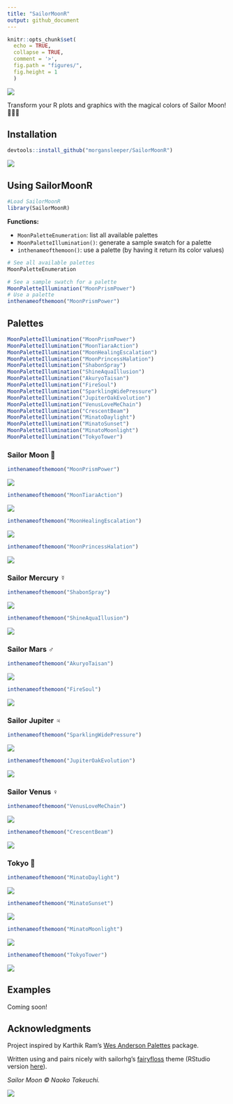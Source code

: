 ```yaml
---
title: "SailorMoonR"
output: github_document
---
```


```r
knitr::opts_chunk$set(
  echo = TRUE,
  collapse = TRUE,
  comment = '>',
  fig.path = "figures/",
  fig.height = 1
  )
```

![](skyline.jpg)


Transform your R plots and graphics with the magical colors of Sailor Moon! 🌙✨🌸

## Installation


```r
devtools::install_github("morgansleeper/SailorMoonR")
```


![](luna.gif)


## Using SailorMoonR

```r
#Load SailorMoonR
library(SailorMoonR)
```

__Functions:__  

* `MoonPaletteEnumeration`: list all available palettes
* `MoonPaletteIllumination()`: generate a sample swatch for a palette
* `inthenameofthemoon()`: use a palette (by having it return its color values)

```r
# See all available palettes
MoonPaletteEnumeration

# See a sample swatch for a palette
MoonPaletteIllumination("MoonPrismPower")
# Use a palette
inthenameofthemoon("MoonPrismPower")
```


## Palettes
```r
MoonPaletteIllumination("MoonPrismPower")
MoonPaletteIllumination("MoonTiaraAction")
MoonPaletteIllumination("MoonHealingEscalation")
MoonPaletteIllumination("MoonPrincessHalation")
MoonPaletteIllumination("ShabonSpray")
MoonPaletteIllumination("ShineAquaIllusion")
MoonPaletteIllumination("AkuryoTaisan")
MoonPaletteIllumination("FireSoul")
MoonPaletteIllumination("SparklingWidePressure")
MoonPaletteIllumination("JupiterOakEvolution")
MoonPaletteIllumination("VenusLoveMeChain")
MoonPaletteIllumination("CrescentBeam")
MoonPaletteIllumination("MinatoDaylight")
MoonPaletteIllumination("MinatoSunset")
MoonPaletteIllumination("MinatoMoonlight")
MoonPaletteIllumination("TokyoTower")
```

### Sailor Moon  🌙


```r
inthenameofthemoon("MoonPrismPower")
```

![](figures/palettes-1.png)

```r
inthenameofthemoon("MoonTiaraAction")
```

![](figures/palettes-2.png)

```r
inthenameofthemoon("MoonHealingEscalation")
```

![](figures/palettes-3.png)

```r
inthenameofthemoon("MoonPrincessHalation")
```

![](figures/palettes-4.png)

### Sailor Mercury ☿

```r
inthenameofthemoon("ShabonSpray")
```

![](figures/palettes-5.png)

```r
inthenameofthemoon("ShineAquaIllusion")
``` 

![](figures/palettes-6.png) 

### Sailor Mars ♂️

```r
inthenameofthemoon("AkuryoTaisan")
```

![](figures/palettes-7.png)

```r
inthenameofthemoon("FireSoul")
```

![](figures/palettes-8.png)

### Sailor Jupiter ♃

```r
inthenameofthemoon("SparklingWidePressure")
```

![](figures/palettes-9.png)

```r
inthenameofthemoon("JupiterOakEvolution")
```

![](figures/palettes-10.png)

### Sailor Venus  ♀️ 


```r
inthenameofthemoon("VenusLoveMeChain")
```

![](figures/palettes-11.png)

```r
inthenameofthemoon("CrescentBeam")
```

![](figures/palettes-12.png)


### Tokyo   🌃


```r
inthenameofthemoon("MinatoDaylight")
```

![](figures/palettes-13.png)

```r
inthenameofthemoon("MinatoSunset")
```

![](figures/palettes-14.png)


```r
inthenameofthemoon("MinatoMoonlight")
```

![](figures/palettes-15.png)


```r
inthenameofthemoon("TokyoTower")
```

![](figures/palettes-16.png)


## Examples

Coming soon!

## Acknowledgments

Project inspired by Karthik Ram's [Wes Anderson Palettes](https://github.com/karthik/wesanderson) package.  

Written using and pairs nicely with sailorhg's [fairyfloss](https://github.com/sailorhg/fairyfloss) theme (RStudio version [here](https://github.com/gadenbuie/rsthemes)).

_Sailor Moon © Naoko Takeuchi._

![](skyline.jpg)
